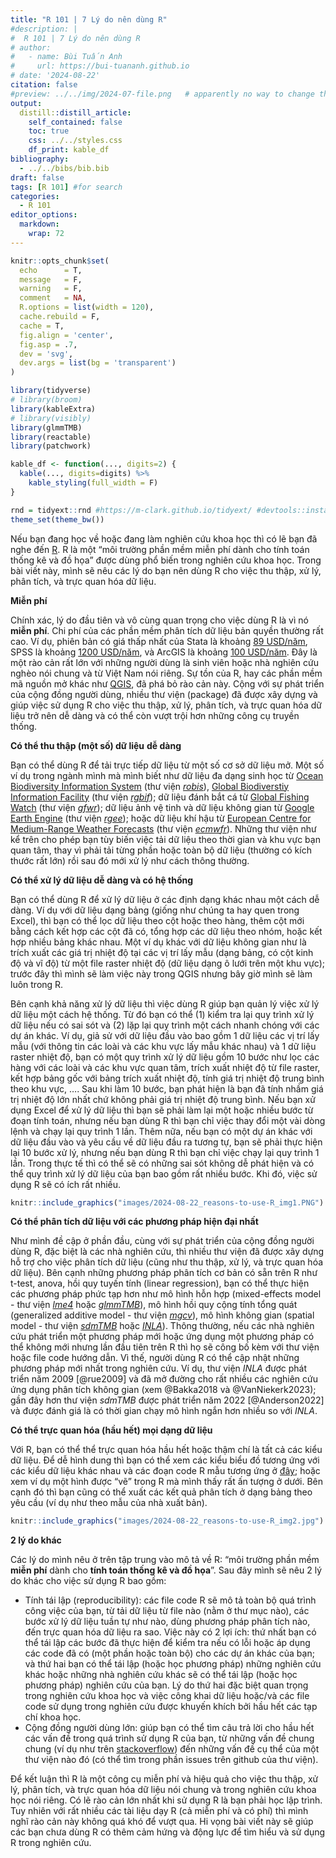 ```yaml
---
title: "R 101 | 7 Lý do nên dùng R"
#description: |
#  R 101 | 7 Lý do nên dùng R
# author:
#   - name: Bùi Tuấn Anh
#     url: https://bui-tuananh.github.io
# date: '2024-08-22'
citation: false  
#preview: ../../img/2024-07-file.png   # apparently no way to change the size displayed via css (ignored) or file (stretched)
output:
  distill::distill_article:
    self_contained: false
    toc: true
    css: ../../styles.css
    df_print: kable_df
bibliography:
  - ../../bibs/bib.bib
draft: false
tags: [R 101] #for search
categories:
  - R 101
editor_options: 
  markdown: 
    wrap: 72
---
```


```r
knitr::opts_chunk$set(
  echo      = T, 
  message   = F, 
  warning   = F, 
  comment   = NA,
  R.options = list(width = 120),
  cache.rebuild = F,
  cache = T,
  fig.align = 'center',
  fig.asp = .7,
  dev = 'svg',
  dev.args = list(bg = 'transparent')
)

library(tidyverse)
# library(broom)
library(kableExtra)
# library(visibly)
library(glmmTMB)
library(reactable)
library(patchwork)

kable_df <- function(..., digits=2) {
  kable(..., digits=digits) %>% 
    kable_styling(full_width = F)
}

rnd = tidyext::rnd #https://m-clark.github.io/tidyext/ #devtools::install_github('m-clark/tidyext')
theme_set(theme_bw())
```

Nếu bạn đang học về hoặc đang làm nghiên cứu khoa học thì có lẽ bạn đã
nghe đến [R](https://www.r-project.org/). R là một "môi trường phần mềm
miễn phí dành cho tính toán thống kê và đồ họa" được dùng phổ biến trong
nghiên cứu khoa học. Trong bài viết này, mình sẽ nêu các lý do bạn nên
dùng R cho việc thu thập, xử lý, phân tích, và trực quan hóa dữ liệu.

**Miễn phí**

Chính xác, lý do đầu tiên và vô cùng quan trọng cho việc dùng R là vì nó
**miễn phí**. Chi phí của các phần mềm phân tích dữ liệu bản quyền
thường rất cao. Ví dụ, phiên bản có giá thấp nhất của Stata là khoảng
[89 USD/năm](#0), SPSS là khoảng [1200 USD/năm](#0), và ArcGIS là khoảng
[100 USD/năm](https://www.trustradius.com/products/arcgis/pricing). Đây
là một rào cản rất lớn với những người dùng là sinh viên hoặc nhà nghiên
cứu nghèo nói chung và từ Việt Nam nói riêng. Sự tồn của R, hay các phần
mềm mã nguồn mở khác như [QGIS](#0), đã phá bỏ rào cản này. Cộng với sự
phát triển của cộng đồng người dùng, nhiều thư viện (package) đã được
xây dựng và giúp việc sử dụng R cho việc thu thập, xử lý, phân tích, và
trực quan hóa dữ liệu trở nên dễ dàng và có thể còn vượt trội hơn những
công cụ truyền thống.

**Có thể thu thập (một số) dữ liệu** **dễ dàng**

Bạn có thể dùng R để tải trực tiếp dữ liệu từ một số cơ sở dữ liệu mở.
Một số ví dụ trong ngành mình mà mình biết như dữ liệu đa dạng sinh học
từ [Ocean Biodiversity Information System](https://obis.org/) (thư viện
[*robis*](https://github.com/iobis/robis)), [Global Biodiverstiy
Information Facility](https://www.gbif.org/) (thư viện
[*rgbif*](https://github.com/ropensci/rgbif)); dữ liệu đánh bắt cá từ
[Global Fishing Watch](https://globalfishingwatch.org/) (thư viện
[*gfwr*](https://github.com/GlobalFishingWatch/gfwr)); dữ liệu ảnh vệ
tinh và dữ liệu không gian từ [Google Earth
Engine](https://earthengine.google.com/) (thư viện
[*rgee*](https://github.com/r-spatial/rgee)); hoặc dữ liệu khí hậu từ
[European Centre for Medium-Range Weather
Forecasts](https://www.ecmwf.int/) (thư viện
[*ecmwfr*](https://github.com/bluegreen-labs/ecmwfr)). Những thư viện
như kể trên cho phép bạn tùy biến việc tải dữ liệu theo thời gian và khu
vực bạn quan tâm, thay vì phải tải từng phần hoặc toàn bộ dữ liệu
(thường có kích thước rất lớn) rồi sau đó mới xử lý như cách thông
thường.

**Có thể xử lý dữ liệu dễ dàng và có hệ thống**

Bạn có thể dùng R để xử lý dữ liệu ở các định dạng khác nhau một cách dễ
dàng. Ví dụ với dữ liệu dạng bảng (giống như chúng ta hay quen trong
Excel), thì bạn có thể lọc dữ liệu theo cột hoặc theo hàng, thêm cột mới
bằng cách kết hợp các cột đã có, tổng hợp các dữ liệu theo nhóm, hoặc
kết hợp nhiều bảng khác nhau. Một ví dụ khác với dữ liệu không gian như
là trích xuất các giá trị nhiệt độ tại các vị trí lấy mẫu (dạng bảng, có
cột kinh độ và vĩ độ) từ một file raster nhiệt độ (dữ liệu dạng ô lưới
trên một khu vực); trước đây thì mình sẽ làm việc này trong QGIS nhưng
bây giờ mình sẽ làm luôn trong R.

Bên cạnh khả năng xử lý dữ liệu thì việc dùng R giúp bạn quản lý việc xử
lý dữ liệu một cách hệ thống. Từ đó bạn có thể (1) kiểm tra lại quy
trình xử lý dữ liệu nếu có sai sót và (2) lặp lại quy trình một cách
nhanh chóng với các dự án khác. Ví dụ, giả sử với dữ liệu đầu vào bao
gồm 1 dữ liệu các vị trí lấy mẫu (với thông tin các loài và các khu vực
lấy mẫu khác nhau) và 1 dữ liệu raster nhiệt độ, bạn có một quy trình xử
lý dữ liệu gồm 10 bước như lọc các hàng với các loài và các khu vực quan
tâm, trích xuất nhiệt độ từ file raster, kết hợp bảng gốc với bảng trích
xuất nhiệt độ, tính giá trị nhiệt độ trung bình theo khu vực, .... Sau
khi làm 10 bước, bạn phát hiện là bạn đã tính nhầm giá trị nhiệt độ lớn
nhất chứ không phải giá trị nhiệt độ trung bình. Nếu bạn xử dụng Excel
để xử lý dữ liệu thì bạn sẽ phải làm lại một hoặc nhiều bước từ đoạn
tính toán, nhưng nếu bạn dùng R thì bạn chỉ việc thay đổi một vài dòng
lệnh và chạy lại quy trình 1 lần. Thêm nữa, nếu bạn có một dự án khác
với dữ liệu đầu vào và yêu cầu về dữ liệu đầu ra tương tự, bạn sẽ phải
thực hiện lại 10 bước xử lý, nhưng nếu bạn dùng R thì bạn chỉ việc chạy
lại quy trình 1 lần. Trong thực tế thì có thể sẽ có những sai sót không
dễ phát hiện và có thể quy trình xử lý dữ liệu của bạn bao gồm rất nhiều
bước. Khi đó, việc sử dụng R sẽ có ích rất nhiều.

```r
knitr::include_graphics("images/2024-08-22_reasons-to-use-R_img1.PNG")
```

**Có thể phân tích dữ liệu với các phương pháp hiện đại nhất**

Như mình đề cập ở phần đầu, cùng với sự phát triển của cộng đồng người
dùng R, đặc biệt là các nhà nghiên cứu, thì nhiều thư viện đã được xây
dựng hỗ trợ cho việc phân tích dữ liệu (cũng như thu thập, xử lý, và
trực quan hóa dữ liệu). Bên cạnh những phương pháp phân tích cơ bản có
sẵn trên R như t-test, anova, hồi quy tuyến tính (linear regression),
bạn có thể thực hiện các phương pháp phức tạp hơn như mô hình hỗn hợp
(mixed-effects model - thư viện
[*lme4*](https://cran.r-project.org/web/packages/lme4/index.html) hoặc
[*glmmTMB*](https://cran.r-project.org/web/packages/glmmTMB/index.html)),
mô hình hồi quy cộng tính tổng quát (generalized additive model - thư
viện [*mgcv*](https://cran.r-project.org/web/packages/mgcv/index.html)),
mô hình không gian (spatial model - thư viện
[*sdmTMB*](https://cran.r-project.org/web/packages/sdmTMB/index.html)
hoặc [*INLA*](https://www.r-inla.org/)). Thông thường, nếu các nhà
nghiên cứu phát triển một phương pháp mới hoặc ứng dụng một phương pháp
có thể không mới nhưng lần đầu tiên trên R thì họ sẽ công bố kèm với thư
viện hoặc file code hướng dẫn. Vì thế, người dùng R có thể cập nhật
những phương pháp mới nhất trong nghiên cứu. Ví dụ, thư viện *INLA* được
phát triển năm 2009 [@rue2009] và đã mở đường cho rất nhiều các nghiên
cứu ứng dụng phân tích không gian (xem @Bakka2018 và @VanNiekerk2023);
gần đây hơn thư viện *sdmTMB* được phát triển năm 2022 [@Anderson2022]
và được đánh giá là có thời gian chạy mô hình ngắn hơn nhiều so với
*INLA*.

**Có thể trực quan hóa (hầu hết) mọi dạng dữ liệu**

Với R, bạn có thể thể trực quan hóa hầu hết hoặc thậm chí là tất cả các
kiểu dữ liệu. Để dễ hình dung thì bạn có thể xem các kiểu biểu đồ tương
ứng với các kiểu dữ liệu khác nhau và các đoạn code R mẫu tương ứng ở
[đây](https://www.data-to-viz.com/#histogram); hoặc xem ví dụ một hình
được "vẽ" trong R mà mình thấy rất ấn tượng ở dưới. Bên cạnh đó thì bạn
cũng có thể xuất các kết quả phân tích ở dạng bảng theo yêu cầu (ví dụ
như theo mẫu của nhà xuất bản).

```r
knitr::include_graphics("images/2024-08-22_reasons-to-use-R_img2.jpg")
```

**2 lý do khác**

Các lý do mình nêu ở trên tập trung vào mô tả về R: "môi trường phần mềm
**miễn phí** dành cho **tính toán thống kê và đồ họa**". Sau đây mình sẽ
nêu 2 lý do khác cho việc sử dụng R bao gồm:

-   Tính tái lập (reproducibility): các file code R sẽ mô tả toàn bộ quá
    trình công việc của bạn, từ tải dữ liệu từ file nào (nằm ở thư mục
    nào), các bước xử lý dữ liệu tuần tự như nào, dùng phương pháp phân
    tích nào, đến trực quan hóa dữ liệu ra sao. Việc này có 2 lợi ích:
    thứ nhất bạn có thể tái lập các bước đã thực hiện để kiểm tra nếu có
    lỗi hoặc áp dụng các code đã có (một phần hoặc toàn bộ) cho các dự
    án khác của bạn; và thứ hai bạn có thể tái lập (hoặc học phương
    pháp) những nghiên cứu khác hoặc những nhà nghiên cứu khác sẽ có thể
    tái lập (hoặc học phương pháp) nghiên cứu của bạn. Lý do thứ hai đặc
    biệt quan trọng trong nghiên cứu khoa học và việc công khai dữ liệu
    hoặc/và các file code sử dụng trong nghiên cứu được khuyến khích bởi
    hầu hết các tạp chí khoa học.
-   Cộng đồng người dùng lớn: giúp bạn có thể tìm câu trả lời cho hầu
    hết các vấn đề trong quá trình sử dụng R của bạn, từ những vấn đề
    chung chung (ví dụ như trên
    [stackoverflow](https://stackoverflow.com/)) đến những vấn đề cụ thể
    của một thư viện nào đó (có thể tìm trong phần issues trên github
    của thư viện).

Để kết luận thì R là một công cụ miễn phí và hiệu quả cho việc thu thập,
xử lý, phân tích, và trực quan hóa dữ liệu nói chung và trong nghiên cứu
khoa học nói riêng. Có lẽ rào cản lớn nhất khi sử dụng R là bạn phải học
lập trình. Tuy nhiên với rất nhiều các tài liệu dạy R (cả miễn phí và có
phí) thì mình nghĩ rào cản này không quá khó để vượt qua. Hi vọng bài
viết này sẽ giúp các bạn chưa dùng R có thêm cảm hứng và động lực để tìm
hiểu và sử dụng R trong nghiên cứu.
